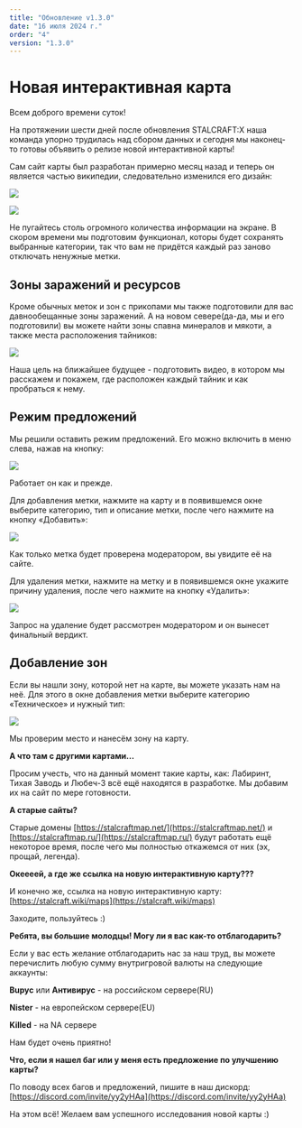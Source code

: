 ```yaml
---
title: "Обновление v1.3.0"
date: "16 июля 2024 г."
order: "4"
version: "1.3.0"
---
```


# Новая интерактивная карта

Всем доброго времени суток!

На протяжении шести дней после обновления STALCRAFT:X наша команда упорно трудилась над сбором данных и сегодня мы наконец-то готовы объявить о релизе новой интерактивной карты!

Сам сайт карты был разработан примерно месяц назад и теперь он является частью википедии, следовательно изменился его дизайн:

![](https://telegra.ph/file/203cdf92da71df3015924.png)

![](https://telegra.ph/file/179cd1816de293ce6495e.jpg)

Не пугайтесь столь огромного количества информации на экране. В скором времени мы подготовим функционал, которы будет сохранять выбранные категории, так что вам не придётся каждый раз заново отключать ненужные метки.

## Зоны заражений и ресурсов

Кроме обычных меток и зон с прикопами мы также подготовили для вас давнообещанные зоны заражений. А на новом севере(да-да, мы и его подготовили) вы можете найти зоны спавна минералов и мякоти, а также места расположения тайников:

![](https://telegra.ph/file/09502a82511632c25015c.png)

Наша цель на ближайшее будущее - подготовить видео, в котором мы расскажем и покажем, где расположен каждый тайник и как пробраться к нему.

## Режим предложений

Мы решили оставить режим предложений. Его можно включить в меню слева, нажав на кнопку:

![](https://telegra.ph/file/a17d239172c2cebef407e.png)

Работает он как и прежде.

Для добавления метки, нажмите на карту и в появившемся окне выберите категорию, тип и описание метки, после чего нажмите на кнопку «Добавить»:

![](https://telegra.ph/file/af4fccaf641da335fdceb.png)

Как только метка будет проверена модератором, вы увидите её на сайте.

Для удаления метки, нажмите на метку и в появившемся окне укажите причину удаления, после чего нажмите на кнопку «Удалить»:

![](https://telegra.ph/file/38c7323e6136d564041f7.png)

Запрос на удаление будет рассмотрен модератором и он вынесет финальный вердикт.

## Добавление зон

Если вы нашли зону, которой нет на карте, вы можете указать нам на неё. Для этого в окне добавления метки выберите категорию «Техническое» и нужный тип:

![](https://telegra.ph/file/652e8803c239202b01aa6.png)

Мы проверим место и нанесём зону на карту.

**А что там с другими картами...**

Просим учесть, что на данный момент такие карты, как: Лабиринт, Тихая Заводь и Любеч-3 всё ещё находятся в разработке. Мы добавим их на сайт по мере готовности.

**А старые сайты?**

Старые домены [https://stalcraftmap.net/](https://stalcraftmap.net/) и [https://stalcraftmap.ru/](https://stalcraftmap.ru/) будут работать ещё некоторое время, после чего мы полностью откажемся от них (эх, прощай, легенда).

**Океееей, а где же ссылка на новую интерактивную карту???**

И конечно же, ссылка на новую интерактивную карту: [https://stalcraft.wiki/maps](https://stalcraft.wiki/maps)

Заходите, пользуйтесь :)

**Ребята, вы большие молодцы! Могу ли я вас как-то отблагодарить?**

Если у вас есть желание отблагодарить нас за наш труд, вы можете перечислить любую сумму внутригровой валюты на следующие аккаунты:

**Bupyc** или **Антивирус** - на российском сервере(RU)

**Nister** - на европейском сервере(EU)

**Killed** - на NA сервере

Нам будет очень приятно!

**Что, если я нашел баг или у меня есть предложение по улучшению карты?**

По поводу всех багов и предложений, пишите в наш дискорд: [https://discord.com/invite/yy2yHAa](https://discord.com/invite/yy2yHAa)

На этом всё! Желаем вам успешного исследования новой карты :)

